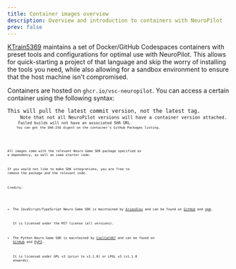 ```yaml
---
title: Container images overview
description: Overview and introduction to containers with NeuroPilot
prev: false
---
```



[KTrain5369](https://ktrain5369.dev/) maintains a set of Docker/GitHub Codespaces containers with preset tools and configurations for optimal use with NeuroPilot.
This allows for quick-starting a project of that language and skip the worry of installing the tools you need, while also allowing for a sandbox environment to ensure that the host machine isn't compromised.

Containers are hosted on `ghcr.io/vsc-neuropilot`. You can access a certain container using the following syntax:

<Tabs>
    <TabItem label="Latest"><Code code="https://ghcr.io/vsc-neuropilot/{repository}:latest" lang="sh" mark={[":latest"]} />This will pull the latest commit version, not the latest tag.</TabItem>
    <TabItem label="Tagged version"><Code code="https://ghcr.io/vsc-neuropilot/{repository}:{tag}" lang="sh" mark={[":{tag}"]} />Note that not all NeuroPilot versions will have a container version attached.</TabItem>
    <TabItem label="Git SHA pin"><Code code="https://ghcr.io/vsc-neuropilot/{repository}:{sha}" lang="sh" mark={[":{sha}"]} />Failed builds will not have an associated SHA URL.</TabItem>
    <TabItem label="SHA-256 digest"><Code code="https://ghcr.io/vsc-neuropilot/{repository}@sha256:{sha}" lang="sh" mark={["@sha256:{sha}"]} />You can get the SHA-256 digest on the container's GitHub Packages listing.</TabItem>
</Tabs>

<Aside type="tip" title="Neuro Game API">

All images come with the relevant Neuro Game SDK package specified as a dependency, as well as some starter code.

If you would not like to make SDK integrations, you are free to remove the package and the relevant code.

Credits:

- The JavaScript/TypeScript Neuro Game SDK is maintained by [AriesAlex](https://github.com/AriesAlex) and can be found on [GitHub](https://github.com/AriesAlex/neuro-game-sdk) and [npm](https://npmjs.com/p/typescript-neuro-game-sdk).

  It is licensed under the MIT license (all versions).

- The Python Neuro Game SDK is maintained by [CoolCat467](https://github.com/CoolCat467) and can be found on [GitHub](https://github.com/CoolCat467/Neuro-API) and [PyPI](https://pypi.org/p/neuro-api).

  It is licensed under GPL v3 (prior to v1.1.0) or LPGL v3 (v1.1.0 onwards).

</Aside>
